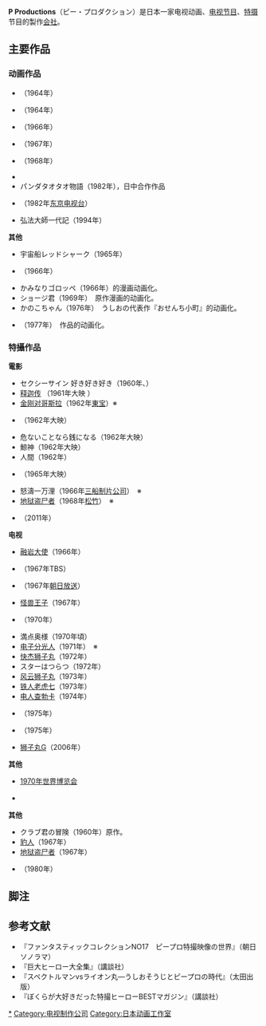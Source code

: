 {{no footnotes|time=2015-01-18T05:43:41+00:00}}
'''P Productions'''（ピー・プロダクション）是日本一家电视动画、[[电视节目|电视节目]]、[[特摄|特摄]]节目的製作[[会社|会社]]。
== 主要作品 ==

===动画作品 ===
* {{link-ja|0式战斗机|0戦はやと}}（1964年）
* {{link-ja|铁臂阿童木 (动画第1作)|鉄腕アトム (アニメ第1作)|铁臂阿童木}}（1964年）
* {{link-ja|哈里斯的旋风|ハリスの旋風}}（1966年）
* {{tsl|ja|ドンキッコ|}}（1967年）
* {{tsl|ja|ちびっこ怪獣ヤダモン|}}（1968年）
* {{tsl|ja|われらサラリーマン党|}}
* パンダタオタオ物語（1982年），日中合作作品
* {{tsl|ja|パンダ物語|}}（1982年[[东京电视台|东京电视台]]）　
* 弘法大師一代記（1994年）　

'''其他'''
* 宇宙船レッドシャーク（1965年）　
* {{tsl|ja|宇宙エース|}}（1966年）　
* かみなりゴロッペ（1966年）{{ja-link|板井れんたろう}}的漫画动画化。
* ショージ君（1969年）　{{tsl|ja|東海林さだお|}}原作漫画的动画化。
* かのこちゃん（1976年）　うしおの代表作『おせんち小町』的动画化。
* {{tsl|ja|野ざらし|}}（1977年）　{{link-ja|春風亭柳好|春風亭柳好}}作品的动画化。

=== 特攝作品 ===
'''電影'''
* セクシーサイン 好き好き好き（1960年、{{link-ja|大映株式会社|大映|大映}}）　
* [[释迦传|释迦传]] （1961年大映 ） 
* [[金刚对哥斯拉|金刚对哥斯拉]]（1962年[[東宝|東宝]]）※ 
* {{tsl|ja|しとやかな獣|}}（1962年大映）　
* 危ないことなら銭になる（1962年大映）　
* 鯨神（1962年大映）　
* 人間（1962年{{link-ja|近代映画協会|近代映画協会}}）　
* {{tsl|ja|無法松の一生|}}（1965年大映）
* 怒濤一万浬（1966年[[三船制片公司|三船制片公司]]）　※ 
* [[地狱盗尸者|地狱盗尸者]]（1968年[[松竹|松竹]]）　※ 
* {{link-ja|电人查勃卡 (电影)|電人ザボーガー (映画)|电人查勃卡}}（2011年）

'''电视'''
* [[融岩大使|融岩大使]]（1966年）
* {{tsl|ja|風 (テレビドラマ)||時代劇シリーズ 風}}（1967年TBS）　
* {{link-ja|神州天馬侠|神州天馬侠}}（1967年[[朝日放送|朝日放送]]）　　　
* [[怪兽王子|怪兽王子]]（1967年）　　　
* {{tsl|ja|俺は透明人間!|}}（1970年）
* 満点奥様（1970年頃）　
* [[电子分光人|电子分光人]]（1971年）　※
* [[快杰狮子丸|快杰狮子丸]]（1972年）
* スターはつらつ（1972年）
* [[风云狮子丸|风云狮子丸]]（1973年）
* [[铁人老虎七|铁人老虎七]]（1973年）
* [[电人查勃卡|电人查勃卡]]（1974年）
* {{tsl|ja|くいしん坊!万才|}}（1975年）
* {{tsl|ja|冒険ロックバット|}}（1975年）　
* [[狮子丸G|狮子丸G]]（2006年）

'''其他'''
* [[1970年世界博览会|1970年世界博览会]]　
* {{tsl|ja|リボンちゃん|}}　{{tsl|ja|東京ドームシティアトラクションズ||後楽園ゆうえんち}}

'''其他'''
* クラブ君の冒険（1960年）{{link-ja|秋玲二|秋玲二}}原作。　
* [[豹人|豹人]]（1967年）
* [[地狱盗尸者|地狱盗尸者]]（1967年）
* {{tsl|ja|シルバージャガー|}}（1980年）

==脚注==
{{reflist}}

==参考文献==
* 『ファンタスティックコレクションNO17　ピープロ特撮映像の世界』（朝日ソノラマ） 
* 『巨大ヒーロー大全集』（講談社） 
* 『スペクトルマンvsライオン丸―うしおそうじとピープロの時代』（太田出版） 
* 『ぼくらが大好きだった特撮ヒーローBESTマガジン』（講談社）

{{DEFAULTSORT:P Productions}}

[[Category:P_Productions|*]]
[[Category:电视制作公司|Category:电视制作公司]]
[[Category:日本动画工作室|Category:日本动画工作室]]